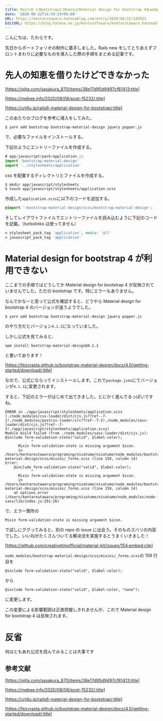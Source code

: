 ```yaml
---
title: Rails6 にBootstrapとJQueryとMaterial design for bootstrap 4をwebpackerで導入したメモ
date: '2020-08-22T14:59:33+09:00'
URL: https://kentarotawara.hatenablog.com/entry/2020/08/22/145933
EditURL: https://blog.hatena.ne.jp/KentaroTawara/kentarotawara.hatenablog.com/atom/entry/26006613618150583
---
```


こんにちは、たわらです。

先日からポートフォリオの制作に着手しました。Rails new をしてとりあえずフロントまわりに必要なものを導入した際の手順をまとめる記事です。

# 先人の知恵を借りたけどできなかった

[https://qiita.com/sasakura_870/items/38e17d95d9497cf81413:title]

[https://mebee.info/2020/08/06/post-15232/:title]

[https://url4u.jp/rails6-material-design-for-bootstrap/:title]

このあたりのブログを参考に導入をしてみた。

```
$ yarn add bootstrap bootstrap-material-design jquery popper.js
```

で、必要なファイルをインストールする。

下記のようにエントリーファイルを作成する。

```js
# app/javascript/pack/application.js
import 'bootstrap-material-design'
import '../stylesheets/application'
```

css を配置するディレクトリとファイルを作成する。

```
$ mkdir app/javascript/stylesheets
$ touch app/javascript/stylesheets/application.scss
```

作成した`application.scss`に以下のコードを追加する。

```scss
@import '~bootstrap-material-design/scss/bootstrap-material-design';
```

そしてレイアウトファイルでエントリーファイルを読み込むように下記のコードを記載。（turbolinks は使ってません）

```ruby
= stylesheet_pack_tag 'application', media: 'all'
= javascript_pack_tag 'application'
```

# Material design for bootstrap 4 が利用できない

ここまでの手順ではどうしてか Material design for bootstrap 4 が反映されていませんでした。ただの bootstrap です。特にエラーもありません。

なんでかなーと思って公式を確認すると、どうやら Material design for bootstrap 4 のバージョンが違うようでした。

```
$ yarn add bootstrap bootstrap-material-design jquery popper.js
```

のやり方だとバージョン`4.1.3`になっていました。

しかし公式を見てみると、

```
npm install bootstrap-material-design@4.1.1
```

と書いてあります！

[https://fezvrasta.github.io/bootstrap-material-design/docs/4.0/getting-started/download/:title]

なので、公式にならってインストールします。これで`package.json`にてバージョンが`4.1.1`に変更されます。

すると、下記のエラーがはじめて出てきました。とにかく進んでるっぽいですね。

```
ERROR in ./app/javascript/stylesheets/application.scss (./node_modules/css-loader/dist/cjs.js??ref--7-1!./node_modules/postcss-loader/src??ref--7-2!./node_modules/sass-loader/dist/cjs.js??ref--7-3!./app/javascript/stylesheets/application.scss)
Module build failed (from ./node_modules/sass-loader/dist/cjs.js):    @include form-validation-state("valid", $label-color);
            ^
      Mixin form-validation-state is missing argument $icon.
      in /Users/kentaroutawara/programing/nisatume/nisatume/node_modules/bootstrap-material-design/scss/mixins/_forms.scss (line 159, column 14)
Error:
    @include form-validation-state("valid", $label-color);
            ^
      Mixin form-validation-state is missing argument $icon.
      in /Users/kentaroutawara/programing/nisatume/nisatume/node_modules/bootstrap-material-design/scss/mixins/_forms.scss (line 159, column 14)
    at options.error (/Users/kentaroutawara/programing/nisatume/nisatume/node_modules/node-sass/lib/index.js:291:26)
```

で、エラー箇所の

```
Mixin form-validation-state is missing argument $icon.
```

で試しにググってみると、別の repo の issue に出会う。そのものズバリの内容でした。いいねがたくさんついてる解決法を実施するとうまくいきました！

[https://github.com/creativetimofficial/material-kit/issues/154:embed:cite]

`node_modules/bootstrap-material-design/scss/mixins/_forms.scss`の 159 行目を

```
@include form-validation-state("valid", $label-color);
```

から

```
@include form-validation-state("valid", $label-color, "none");
```

に変更します。

この変更による影響範囲は正直把握しきれませんが、これで Material design for bootstrap 4 は反映されます。

# 反省

何はともあれ公式を読んでみることは大事です

## 参考文献

[https://qiita.com/sasakura_870/items/38e17d95d9497cf81413:title]

[https://mebee.info/2020/08/06/post-15232/:title]

[https://url4u.jp/rails6-material-design-for-bootstrap/:title]

[https://fezvrasta.github.io/bootstrap-material-design/docs/4.0/getting-started/download/:title]
